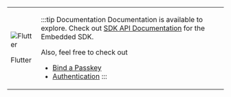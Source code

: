 

<table className={styles.logoTable}>
<tr className={styles.logoTr}>
<td className={styles.logoTdLeft}>

![Flutter](./../svg/logo-flutter.svg)

Flutter

</td>
<td className={styles.logoTdRight}>

:::tip Documentation
Documentation is available to explore. Check out [SDK API Documentation](https://gobeyondidentity.github.io/bi-sdk-flutter/) for the Embedded SDK.

Also, feel free to check out
- [Bind a Passkey](#binding-a-passkey)
- [Authentication](#authentication)
:::

</td>
</tr>
</table>
